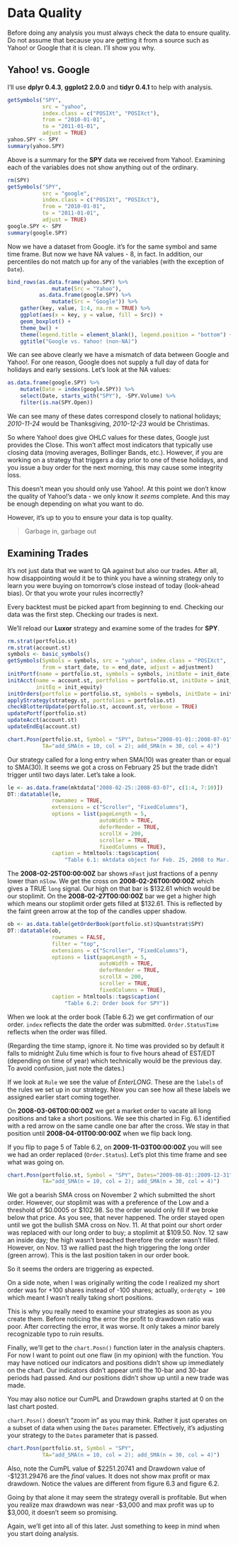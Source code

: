 # Data Quality

Before doing any analysis you must always check the data to ensure quality. Do not assume that because you are getting it from a source such as Yahoo! or Google that it is clean. I'll show you why.

## Yahoo! vs. Google

I'll use **dplyr 0.4.3**, **ggplot2 2.0.0** and **tidyr 0.4.1** to help with analysis.

```r
getSymbols("SPY", 
           src = "yahoo", 
           index.class = c("POSIXt", "POSIXct"),
           from = "2010-01-01", 
           to = "2011-01-01", 
           adjust = TRUE)
yahoo.SPY <- SPY
summary(yahoo.SPY)
```

Above is a summary for the **SPY** data we received from Yahoo!. Examining each of the variables does not show anything out of the ordinary. 

```r
rm(SPY)
getSymbols("SPY", 
           src = "google", 
           index.class = c("POSIXt", "POSIXct"),
           from = "2010-01-01", 
           to = "2011-01-01", 
           adjust = TRUE)
google.SPY <- SPY
summary(google.SPY)
```

Now we have a dataset from Google. it's for the same symbol and same time frame. But now we have NA values - 8, in fact. In addition, our percentiles do not match up for any of the variables (with the exception of `Date`).

```r
bind_rows(as.data.frame(yahoo.SPY) %>% 
              mutate(Src = "Yahoo"), 
          as.data.frame(google.SPY) %>% 
              mutate(Src = "Google")) %>% 
    gather(key, value, 1:4, na.rm = TRUE) %>% 
    ggplot(aes(x = key, y = value, fill = Src)) + 
    geom_boxplot() + 
    theme_bw() + 
    theme(legend.title = element_blank(), legend.position = "bottom") + 
    ggtitle("Google vs. Yahoo! (non-NA)")
```

We can see above clearly we have a mismatch of data between Google and Yahoo!. For one reason, Google does not supply a full day of data for holidays and early sessions. Let's look at the NA values:

```r
as.data.frame(google.SPY) %>% 
    mutate(Date = index(google.SPY)) %>% 
    select(Date, starts_with("SPY"), -SPY.Volume) %>% 
    filter(is.na(SPY.Open))
```

We can see many of these dates correspond closely to national holidays; *2010-11-24* would be Thanksgiving, *2010-12-23* would be Christimas.

So where Yahoo! does give OHLC values for these dates, Google just provides the Close. This won't affect most indicators that typically use closing data (moving averages, Bollinger Bands, etc.). However, if you are working on a strategy that triggers a day prior to one of these holidays, and you issue a buy order for the next morning, this may cause some integrity loss. 

This doesn't mean you should only use Yahoo!. At this point we don't know the quality of Yahoo!'s data - we only know it *seems* complete. And this may be enough depending on what you want to do. 

However, it's up to you to ensure your data is top quality.

> Garbage in, garbage out

## Examining Trades

It's not just data that we want to QA against but also our trades. After all, how disappointing would it be to think you have a winning strategy only to learn you were buying on tomorrow's close instead of today (look-ahead bias). Or that you wrote your rules incorrectly?

Every backtest must be picked apart from beginning to end. Checking our data was the first step. Checking our trades is next.

We'll reload our **Luxor** strategy and examine some of the trades for **SPY**.

```r
rm.strat(portfolio.st)
rm.strat(account.st)
symbols <- basic_symbols()
getSymbols(Symbols = symbols, src = "yahoo", index.class = "POSIXct", 
           from = start_date, to = end_date, adjust = adjustment)
initPortf(name = portfolio.st, symbols = symbols, initDate = init_date)
initAcct(name = account.st, portfolios = portfolio.st, initDate = init_date, 
         initEq = init_equity)
initOrders(portfolio = portfolio.st, symbols = symbols, initDate = init_date)
applyStrategy(strategy.st, portfolios = portfolio.st)
checkBlotterUpdate(portfolio.st, account.st, verbose = TRUE)
updatePortf(portfolio.st)
updateAcct(account.st)
updateEndEq(account.st)
```

```r
chart.Posn(portfolio.st, Symbol = "SPY", Dates="2008-01-01::2008-07-01", 
           TA="add_SMA(n = 10, col = 2); add_SMA(n = 30, col = 4)")
```

Our strategy called for a long entry when SMA(10) was greater than or equal to SMA(30). It seems we got a cross on February 25 but the trade didn't trigger until two days later. Let's take a look.

```r
le <- as.data.frame(mktdata["2008-02-25::2008-03-07", c(1:4, 7:10)])
DT::datatable(le, 
              rownames = TRUE,
              extensions = c("Scroller", "FixedColumns"), 
              options = list(pageLength = 5, 
                             autoWidth = TRUE, 
                             deferRender = TRUE, 
                             scrollX = 200, 
                             scroller = TRUE,
                             fixedColumns = TRUE), 
              caption = htmltools::tags$caption(
                  "Table 6.1: mktdata object for Feb. 25, 2008 to Mar. 7, 2008"))
```

The **2008-02-25T00:00:00Z** bar shows `nFast` just fractions of a penny lower than `nSlow`. We get the cross on **2008-02-26T00:00:00Z** which gives a TRUE `long` signal. Our high on that bar is $132.61 which would be our stoplimit. On the **2008-02-27T00:00:00Z** bar we get a higher high which means our stoplimit order gets filled at $132.61. This is reflected by the faint green arrow at the top of the candles upper shadow. 

```r
ob <- as.data.table(getOrderBook(portfolio.st)$Quantstrat$SPY)
DT::datatable(ob, 
              rownames = FALSE,
              filter = "top",
              extensions = c("Scroller", "FixedColumns"), 
              options = list(pageLength = 5, 
                             autoWidth = TRUE, 
                             deferRender = TRUE, 
                             scrollX = 200, 
                             scroller = TRUE, 
                             fixedColumns = TRUE), 
              caption = htmltools::tags$caption(
                  "Table 6.2: Order book for SPY"))
```

When we look at the order book (Table 6.2) we get confirmation of our order. `index` reflects the date the order was submitted. `Order.StatusTime` reflects when the order was filled.

(Regarding the time stamp, ignore it. No time was provided so by default it falls to midnight Zulu time which is four to five hours ahead of EST/EDT (depending on time of year) which technically would be the previous day. To avoid confusion, just note the dates.)

If we look at `Rule` we see the value of *EnterLONG*. These are the `labels` of the rules we set up in our strategy. Now you can see how all these labels we assigned earlier start coming together. 

On **2008-03-06T00:00:00Z** we get a market order to vacate all long positions and take a short positions. We see this charted in Fig. 6.1 identified with a red arrow on the same candle one bar after the cross. We stay in that position until **2008-04-01T00:00:00Z** when we flip back long. 

If you flip to page 5 of Table 6.2, on **2009-11-03T00:00:00Z** you will see we had an order replaced (`Order.Status`). Let's plot this time frame and see what was going on.

```r
chart.Posn(portfolio.st, Symbol = "SPY", Dates="2009-08-01::2009-12-31", 
           TA="add_SMA(n = 10, col = 2); add_SMA(n = 30, col = 4)")
```

We got a bearish SMA cross on November 2 which submitted the short order. However, our stoplimit was with a preference of the Low and a threshold of $0.0005 or $102.98. So the order would only fill if we broke below that price. As you see, that never happened. The order stayed open until we got the bullish SMA cross on Nov. 11. At that point our short order was replaced with our long order to buy; a stoplimit at $109.50. Nov. 12 saw an inside day; the high wasn't breached therefore the order wasn't filled. However, on Nov. 13 we rallied past the high triggering the long order (green arrow). This is the last position taken in our order book. 

So it seems the orders are triggering as expected. 

On a side note, when I was originally writing the code I realized my short order was for +100 shares instead of -100 shares; actually, `orderqty = 100` which meant I wasn't really taking short positions. 

This is why you really need to examine your strategies as soon as you create them. Before noticing the error the profit to drawdown ratio was poor. After correcting the error, it was worse. It only takes a minor barely recognizable typo to ruin results.

Finally, we'll get to the `chart.Posn()` function later in the analysis chapters. For now I want to point out one flaw (in my opinion) with the function. You may have noticed our indicators and positions didn't show up immediately on the chart. Our indicators didn't appear until the 10-bar and 30-bar periods had passed. And our positions didn't show up until a new trade was made.

You may also notice our CumPL and Drawdown graphs started at 0 on the last chart posted. 

`chart.Posn()` doesn't "zoom in" as you may think. Rather it just operates on a subset of data when using the `Dates` parameter. Effectively, it's adjusting your strategy to the `Dates` parameter that is passed. 

```r
chart.Posn(portfolio.st, Symbol = "SPY", 
           TA="add_SMA(n = 10, col = 2); add_SMA(n = 30, col = 4)")
```

Also, note the CumPL value of $2251.20741 and Drawdown value of -$1231.29476 are the *final* values. It does not show max profit or max drawdown. Notice the values are different from figure 6.3 and figure 6.2.

Going by that alone it may seem the strategy overall is profitable. But when you realize max drawdown was near -$3,000 and max profit was up to $3,000, it doesn't seem so promising. 

Again, we'll get into all of this later. Just something to keep in mind when you start doing analysis.
